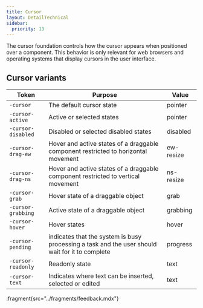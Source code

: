 ```yaml
---
title: Cursor
layout: DetailTechnical
sidebar:
  priority: 13
---
```


The cursor foundation controls how the cursor appears when positioned over a component. This behavior is only relevant for web browsers and operating systems that display cursors in the user interface.

## Cursor variants

| Token              | Purpose                                                                                         | Value     |
| ------------------ | ----------------------------------------------------------------------------------------------- | --------- |
| `-cursor`          | The default cursor state                                                                        | pointer   |
| `-cursor-active`   | Active or selected states                                                                       | pointer   |
| `-cursor-disabled` | Disabled or selected disabled states                                                            | disabled  |
| `-cursor-drag-ew`  | Hover and active states of a draggable component restricted to horizontal movement              | ew-resize |
| `-cursor-drag-ns`  | Hover and active states of a draggable component restricted to vertical movement                | ns-resize |
| `-cursor-grab`     | Hover state of a draggable object                                                               | grab      |
| `-cursor-grabbing` | Active state of a draggable object                                                              | grabbing  |
| `-cursor-hover`    | Hover states                                                                                    | hover     |
| `-cursor-pending`  | indicates that the system is busy processing a task and the user should wait for it to complete | progress  |
| `-cursor-readonly` | Readonly state                                                                                  | text      |
| `-cursor-text`     | Indicates where text can be inserted, selected or edited                                        | text      |

:fragment{src="../fragments/feedback.mdx"}
